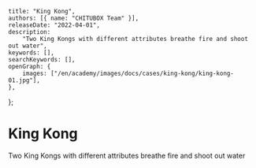 	title: "King Kong",
	authors: [{ name: "CHITUBOX Team" }],
	releaseDate: "2022-04-01",
	description:
		"Two King Kongs with different attributes breathe fire and shoot out water",
	keywords: [],
	searchKeywords: [],
	openGraph: {
		images: ["/en/academy/images/docs/cases/king-kong/king-kong-01.jpg"],
	},
};

# King Kong

Two King Kongs with different attributes breathe fire and shoot out water

<ImageContainer>
	<AntdImage
		alt="King Kong"
		src={"/en/academy/images/docs/cases/king-kong/king-kong-01.jpg"}
	/>
</ImageContainer>

<ImageContainer>
	<AntdImage
		alt="King Kong"
		src={"/en/academy/images/docs/cases/king-kong/king-kong-02.jpg"}
	/>
</ImageContainer>

<ImageContainer>
	<AntdImage
		alt="King Kong"
		src={"/en/academy/images/docs/cases/king-kong/king-kong-03.jpg"}
	/>
</ImageContainer>

<ImageContainer>
	<AntdImage
		alt="King Kong"
		src={"/en/academy/images/docs/cases/king-kong/king-kong-04.jpg"}
	/>
</ImageContainer>

<ImageContainer>
	<AntdImage
		alt="King Kong"
		src={"/en/academy/images/docs/cases/king-kong/king-kong-05.jpg"}
	/>
</ImageContainer>

<ImageContainer>
	<AntdImage
		alt="King Kong"
		src={"/en/academy/images/docs/cases/king-kong/king-kong-06.jpg"}
	/>
</ImageContainer>

<ImageContainer>
	<AntdImage
		alt="King Kong"
		src={"/en/academy/images/docs/cases/king-kong/king-kong-07.jpg"}
	/>
</ImageContainer>

<ImageContainer>
	<AntdImage
		alt="King Kong"
		src={"/en/academy/images/docs/cases/king-kong/king-kong-08.jpg"}
	/>
</ImageContainer>

<ImageContainer>
	<AntdImage
		alt="King Kong"
		src={"/en/academy/images/docs/cases/king-kong/king-kong-09.jpg"}
	/>
</ImageContainer>

<ImageContainer>
	<AntdImage
		alt="King Kong"
		src={"/en/academy/images/docs/cases/king-kong/king-kong-10.jpg"}
	/>
</ImageContainer>

<ImageContainer>
	<AntdImage
		alt="King Kong"
		src={"/en/academy/images/docs/cases/king-kong/king-kong-11.jpg"}
	/>
</ImageContainer>
